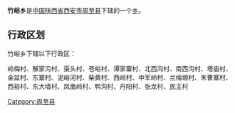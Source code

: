 {{中国乡级行政区
|行政区全称 = 竹峪乡
|景观照片文件名 = 
|景观照片描述 = 
|汉语拼音 =
|其他语言 = 
|其他语言名称 = 
|位置图文件名 = 
|位置图描述 = 
|自定义图片=
|上级行政区 = [[陕西省|陕西省]][[西安市|西安市]][[周至县|周至县]]
|行政区类别 = [[乡级行政区|乡]]
|行政区划代码 = 
|行政区划 = 
|村委会 = 
|居委会 = 
|建置时间 = 
|领导职位 = 
|领导名称 = 
|政府驻地 = 
|毗邻 = 
|地理坐标 = 
|总面积 = 
|总人口 = 
|户籍人口 = 
|户籍人口年份 = 
|常住人口 = 
|常住人口年份 = 
|人口密度 = 
|GDP = 
|邮政编码 = 
|电话区号 = 
|官方网站 = 
|网站名称 = 
}}
'''竹峪乡'''是[[中华人民共和国|中国]][[陕西省|陕西省]][[西安市|西安市]][[周至县|周至县]]下辖的一个[[乡级行政区|乡]]。

== 行政区划 ==
竹峪乡下辖以下行政区：

岭梅村、解家沟村、渠头村、苍峪村、谭家寨村、北西沟村、南西沟村、塔庙村、金盆村、东寨村、泥峪河村、柴黄村、西岭村、中军岭村、兰梅塬村、朱曹寨村、西裕村、东大墙村、凤凰岭村、鸭沟村、丹阳村、张龙村、民主村

{{陕西小作品}}
{{周至县行政区划}}

[[Category:周至县|Category:周至县]]